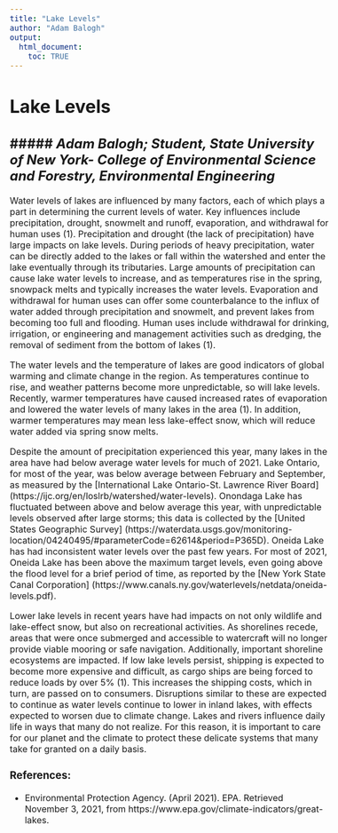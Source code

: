 ```yaml
---
title: "Lake Levels"
author: "Adam Balogh"
output:
  html_document:
    toc: TRUE
---
```

# Lake Levels
##### *Adam Balogh; Student, State University of New York- College of Environmental Science and Forestry, Environmental Engineering*  
---  
<style type = "text/css">
  body{
  font-size: 12pt;
  }
</style>
  Water levels of lakes are influenced by many factors, each of which plays a part in determining the current levels of water. Key influences include precipitation, drought, snowmelt and runoff, evaporation, and withdrawal for human uses (1). Precipitation and drought (the lack of precipitation) have large impacts on lake levels. During periods of heavy precipitation, water can be directly added to the lakes or fall within the watershed and enter the lake eventually through its tributaries. Large amounts of precipitation can cause lake water levels to increase, and as temperatures rise in the spring, snowpack melts and typically increases the water levels. Evaporation and withdrawal for human uses can offer some counterbalance to the influx of water added through precipitation and snowmelt, and prevent lakes from becoming too full and flooding. Human uses include withdrawal for drinking, irrigation, or engineering and management activities such as dredging, the removal of sediment from the bottom of lakes (1).  
 
  The water levels and the temperature of lakes are good indicators of global warming and climate change in the region. As temperatures continue to rise, and weather patterns become more unpredictable, so will lake levels. Recently, warmer temperatures have caused increased rates of evaporation and lowered the water levels of many lakes in the area (1). In addition, warmer temperatures may mean less lake-effect snow, which will reduce water added via spring snow melts.  

  Despite the amount of precipitation experienced this year, many lakes in the area have had below average water levels for much of 2021. Lake Ontario, for most of the year, was below average between February and September, as measured by the [International Lake Ontario-St. Lawrence River Board] (https://ijc.org/en/loslrb/watershed/water-levels). Onondaga Lake has fluctuated between above and below average this year, with unpredictable levels observed after large storms; this data is collected by the [United States Geographic Survey] (https://waterdata.usgs.gov/monitoring-location/04240495/#parameterCode=62614&period=P365D). Oneida Lake has had inconsistent water levels over the past few years. For most of 2021, Oneida Lake has been above the maximum target levels, even going above the flood level for a brief period of time, as reported by the [New York State Canal Corporation] (https://www.canals.ny.gov/waterlevels/netdata/oneida-levels.pdf).  

  Lower lake levels in recent years have had impacts on not only wildlife and lake-effect snow, but also on recreational activities. As shorelines recede, areas that were once submerged and accessible to watercraft will no longer provide viable mooring or safe navigation. Additionally, important shoreline ecosystems are impacted. If low lake levels persist, shipping is expected to become more expensive and difficult, as cargo ships are being forced to reduce loads by over 5% (1). This increases the shipping costs, which in turn, are passed on to consumers. Disruptions similar to these are expected to continue as water levels continue to lower in inland lakes, with effects expected to worsen due to climate change. Lakes and rivers influence daily life in ways that many do not realize. For this reason, it is important to care for our planet and the climate to protect these delicate systems that many take for granted on a daily basis.  
  
  
  
### References:  
* Environmental Protection Agency. (April 2021). EPA. Retrieved November 3, 2021, from https://www.epa.gov/climate-indicators/great-lakes. 
